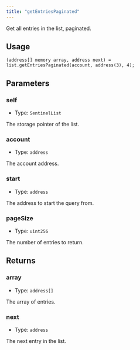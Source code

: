 ```yaml
---
title: "getEntriesPaginated"
---
```



Get all entries in the list, paginated.

## Usage

```solidity
(address[] memory array, address next) = list.getEntriesPaginated(account, address(3), 4);
```

## Parameters

### self

- Type: `SentinelList`

The storage pointer of the list.

### account

- Type: `address`

The account address.

### start

- Type: `address`

The address to start the query from.

### pageSize

- Type: `uint256`

The number of entries to return.

## Returns

### array

- Type: `address[]`

The array of entries.

### next

- Type: `address`

The next entry in the list.
